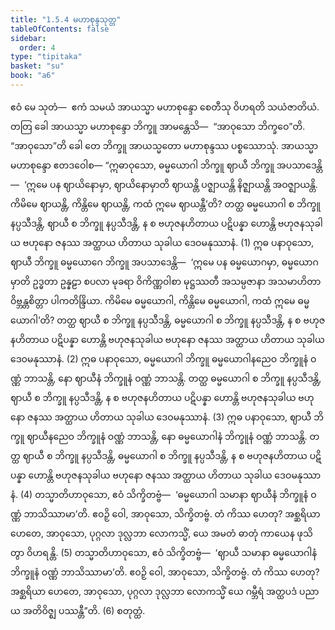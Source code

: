 ```yaml
---
title: "1.5.4 မဟာစုန္ဒသုတ္တ"
tableOfContents: false
sidebar:
  order: 4
type: "tipitaka"
basket: "su"
book: "a6"
---
```



<DynamicBreadcrumb />

<Division number="46" book="a6" e="ch" v="16" p="312">

<Paragraph number="351" book="a6">
ဧဝံ မေ သုတံ—  ဧကံ သမယံ အာယသ္မာ မဟာစုန္ဒော စေတီသု ဝိဟရတိ သယံဇာတိယံ. တတြ ခေါ အာယသ္မာ မဟာစုန္ဒော ဘိက္ခူ အာမန္တေသိ—  “အာဝုသော ဘိက္ခဝေ”တိ. “အာဝုသော”တိ ခေါ တေ ဘိက္ခူ အာယသ္မတော မဟာစုန္ဒဿ ပစ္စဿောသုံ. အာယသ္မာ မဟာစုန္ဒော ဧတဒဝေါစ—
</Paragraph>

<Paragraph number="352" book="a6">
“ဣဓာဝုသော, ဓမ္မယောဂါ ဘိက္ခူ ဈာယီ ဘိက္ခူ အပသာဒေန္တိ—  ‘ဣမေ ပန ဈာယိနောမှာ, ဈာယိနောမှာတိ ဈာယန္တိ ပဇ္ဈာယန္တိ နိဇ္ဈာယန္တိ အဝဇ္ဈာယန္တိ. ကိမိမေ ဈာယန္တိ, ကိန္တိမေ ဈာယန္တိ, ကထံ ဣမေ ဈာယန္တီ’တိ? တတ္ထ ဓမ္မယောဂါ စ ဘိက္ခူ နပ္ပသီဒန္တိ, ဈာယီ စ ဘိက္ခူ နပ္ပသီဒန္တိ, န စ ဗဟုဇနဟိတာယ ပဋိပန္နာ ဟောန္တိ ဗဟုဇနသုခါယ ဗဟုနော ဇနဿ အတ္ထာယ ဟိတာယ သုခါယ ဒေဝမနုဿာနံ. (1)
</Paragraph>

<Paragraph number="353" book="a6">
ဣဓ ပနာဝုသော, ဈာယီ ဘိက္ခူ ဓမ္မယောဂေ ဘိက္ခူ အပသာဒေန္တိ—  ‘ဣမေ ပန ဓမ္မယောဂမှာ, ဓမ္မယောဂမှာတိ ဥဒ္ဓတာ ဥန္နဠာ စပလာ မုခရာ ဝိကိဏ္ဏဝါစာ မုဋ္ဌဿတီ အသမ္ပဇာနာ အသမာဟိတာ ဝိဗ္ဘန္တစိတ္တာ ပါကတိန္ဒြိယာ. ကိမိမေ ဓမ္မယောဂါ, ကိန္တိမေ ဓမ္မယောဂါ, ကထံ ဣမေ ဓမ္မယောဂါ’တိ? တတ္ထ ဈာယီ စ ဘိက္ခူ နပ္ပသီဒန္တိ, ဓမ္မယောဂါ စ ဘိက္ခူ နပ္ပသီဒန္တိ, န စ ဗဟုဇနဟိတာယ ပဋိပန္နာ ဟောန္တိ ဗဟုဇနသုခါယ ဗဟုနော ဇနဿ အတ္ထာယ ဟိတာယ သုခါယ ဒေဝမနုဿာနံ. (2)
</Paragraph>

<Paragraph number="354" book="a6">
ဣဓ ပနာဝုသော, ဓမ္မယောဂါ ဘိက္ခူ ဓမ္မယောဂါနညေဝ ဘိက္ခူနံ ဝဏ္ဏံ ဘာသန္တိ, နော ဈာယီနံ ဘိက္ခူနံ ဝဏ္ဏံ ဘာသန္တိ. တတ္ထ ဓမ္မယောဂါ စ ဘိက္ခူ နပ္ပသီဒန္တိ, ဈာယီ စ ဘိက္ခူ နပ္ပသီဒန္တိ, န စ ဗဟုဇနဟိတာယ ပဋိပန္နာ ဟောန္တိ ဗဟုဇနသုခါယ ဗဟုနော ဇနဿ အတ္ထာယ ဟိတာယ သုခါယ ဒေဝမနုဿာနံ. (3)
</Paragraph>

<Paragraph number="355" book="a6">
ဣဓ ပနာဝုသော, ဈာယီ ဘိက္ခူ ဈာယီနညေဝ ဘိက္ခူနံ ဝဏ္ဏံ ဘာသန္တိ, နော ဓမ္မယောဂါနံ ဘိက္ခူနံ ဝဏ္ဏံ ဘာသန္တိ. တတ္ထ ဈာယီ စ ဘိက္ခူ နပ္ပသီဒန္တိ, ဓမ္မယောဂါ စ ဘိက္ခူ နပ္ပသီဒန္တိ, န စ ဗဟုဇနဟိတာယ ပဋိပန္နာ ဟောန္တိ ဗဟုဇနသုခါယ ဗဟုနော ဇနဿ အတ္ထာယ ဟိတာယ သုခါယ ဒေဝမနုဿာနံ. (4)
</Paragraph>

<Paragraph number="356" book="a6">
တသ္မာတိဟာဝုသော, ဧဝံ သိက္ခိတဗ္ဗံ—  ‘ဓမ္မယောဂါ သမာနာ ဈာယီနံ ဘိက္ခူနံ ဝဏ္ဏံ ဘာသိဿာမာ’တိ. ဧဝဉှိ ဝေါ, အာဝုသော, သိက္ခိတဗ္ဗံ. တံ ကိဿ ဟေတု? အစ္ဆရိယာ ဟေတေ, အာဝုသော, ပုဂ္ဂလာ ဒုလ္လဘာ လောကသ္မိံ, ယေ အမတံ ဓာတုံ ကာယေန ဖုသိတွာ ဝိဟရန္တိ. (5)
</Paragraph>

<Paragraph number="357" book="a6">
တသ္မာတိဟာဝုသော, ဧဝံ သိက္ခိတဗ္ဗံ—  ‘ဈာယီ သမာနာ ဓမ္မယောဂါနံ ဘိက္ခူနံ ဝဏ္ဏံ ဘာသိဿာမာ’တိ. ဧဝဉှိ ဝေါ, အာဝုသော, သိက္ခိတဗ္ဗံ. တံ ကိဿ ဟေတု? အစ္ဆရိယာ ဟေတေ, အာဝုသော, ပုဂ္ဂလာ ဒုလ္လဘာ လောကသ္မိံ ယေ ဂမ္ဘီရံ အတ္ထပဒံ ပညာယ အတိဝိဇ္ဈ ပဿန္တီ”တိ. (6)

</Paragraph>
</Division>

<Paragraph number="358" type="center" book="a6">
စတုတ္ထံ.
</Paragraph>